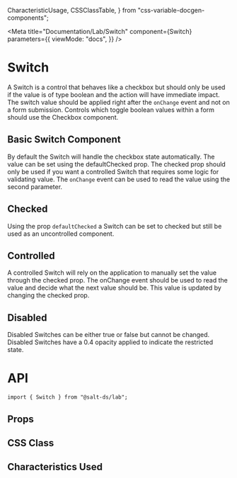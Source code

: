   CharacteristicUsage,
  CSSClassTable,
} from "css-variable-docgen-components";

<Meta
  title="Documentation/Lab/Switch"
  component={Switch}
  parameters={{
    viewMode: "docs",
  }}
/>

# Switch

A Switch is a control that behaves like a checkbox but should only be used if the value is of type boolean and the action will have immediate impact. The switch value should be applied right after the `onChange` event and not on a form submission. Controls which toggle boolean values within a form should use the Checkbox component.

## Basic Switch Component

By default the Switch will handle the checkbox state automatically. The value can be set using the defaultChecked prop. The checked prop should only be used if you want a controlled Switch that requires some logic for validating value. The `onChange` event can be used to read the value using the second parameter.

<Canvas>
  <Story name="Basic Switch" decorators={[withFlexGap]}>
    <Switch label="Basic Switch" />
  </Story>
</Canvas>

## Checked

Using the prop `defaultChecked` a Switch can be set to checked but still be used as an uncontrolled component.

<Canvas>
  <Story name="Checked" decorators={[withFlexGap]}>
    <Switch defaultChecked={true} label="Checked" />
  </Story>
</Canvas>

## Controlled

A controlled Switch will rely on the application to manually set the value through the checked prop. The onChange event should be used to read the value and decide what the next value should be. This value is updated by changing the checked prop.

<Canvas>
  <Story name="Controlled" decorators={[withFlexGap]}>
    <Switch checked={true} onChange={null} label="Controlled" />
  </Story>
</Canvas>

## Disabled

Disabled Switches can be either true or false but cannot be changed. Disabled Switches have a 0.4 opacity applied to indicate the restricted state.

<Canvas>
  <Story name="Disabled" decorators={[withFlexGap]}>
    <Switch disabled label="Disabled" />
  </Story>
</Canvas>

# API

```
import { Switch } from "@salt-ds/lab";
```

## Props

<ArgsTable of={Switch} />

## CSS Class

<CSSClassTable of={Switch} />

## Characteristics Used

<CharacteristicUsage of={Switch} />
